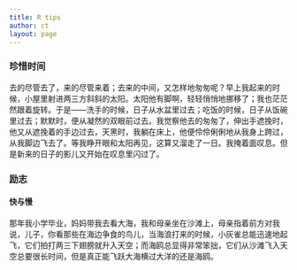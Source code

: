 ```yaml
---
title: R tips
author: ct
layout: page
---
```


### 珍惜时间

去的尽管去了，来的尽管来着；去来的中间，又怎样地匆匆呢？早上我起来的时候，小屋里射进两三方斜斜的太阳。太阳他有脚啊，轻轻悄悄地挪移了；我也茫茫然跟着旋转。于是——洗手的时候，日子从水盆里过去；吃饭的时候，日子从饭碗里过去；默默时，便从凝然的双眼前过去。我觉察他去的匆匆了，伸出手遮挽时，他又从遮挽着的手边过去，天黑时，我躺在床上，他便伶伶俐俐地从我身上跨过，从我脚边飞去了。等我睁开眼和太阳再见，这算又溜走了一日。我掩着面叹息。但是新来的日子的影儿又开始在叹息里闪过了。

### 励志

#### 快与慢

那年我小学毕业，妈妈带我去看大海，我和母亲坐在沙滩上，母亲指着前方对我说，儿子，你看那些在海边争食的鸟儿，当海浪打来的时候，小灰雀总能迅速地起飞，它们拍打两三下翅膀就升入天空；而海鸥总显得非常笨拙，它们从沙滩飞入天空总要很长时间，但是真正能飞跃大海横过大洋的还是海鸥。
